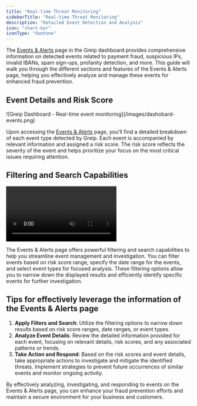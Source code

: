 ```yaml
---
title: "Real-time Threat Monitoring"
sidebarTitle: "Real-time Threat Monitoring"
description: "Detailed Event Detection and Analysis"
icon: "chart-bar"
iconType: "duotone"
---
```


The [Events & Alerts](https://dashboard.greip.io/events) page in the Greip dashboard provides comprehensive information on detected events related to payment fraud, suspicious IPs, invalid IBANs, spam sign-ups, profanity detection, and more. This guide will walk you through the different sections and features of the Events & Alerts page, helping you effectively analyze and manage these events for enhanced fraud prevention.

## Event Details and Risk Score

<Frame caption="Greip Dashboard - Real-time events & alerts monitoring">
  ![Greip Dashboard - Real-time event monitoring](/images/dashobard-events.png)
</Frame>

Upon accessing the [Events & Alerts](https://dashboard.greip.io/events) page, you'll find a detailed breakdown of each event type detected by Greip. Each event is accompanied by relevant information and assigned a risk score. The risk score reflects the severity of the event and helps prioritize your focus on the most critical issues requiring attention.

## Filtering and Search Capabilities

<Frame caption="Greip Dashboard – Filtering Events and Alerts">
  <video
    autoPlay
    muted
    loop
    playsInline
    className="w-full rounded-xl"
    src="https://vz-0866dab1-a77.b-cdn.net/f3fecdcf-76a5-4699-ae9b-1cc5bf2244a6/playlist.m3u8"
  ></video>
</Frame>

The Events & Alerts page offers powerful filtering and search capabilities to help you streamline event management and investigation. You can filter events based on risk score range, specify the date range for the events, and select event types for focused analysis. These filtering options allow you to narrow down the displayed results and efficiently identify specific events for further investigation.

## Tips for effectively leverage the information of the Events & Alerts page

1. **Apply Filters and Search**: Utilize the filtering options to narrow down results based on risk score ranges, date ranges, or event types.
2. **Analyze Event Details**: Review the detailed information provided for each event, focusing on relevant details, risk scores, and any associated patterns or trends.
3. **Take Action and Respond**: Based on the risk scores and event details, take appropriate actions to investigate and mitigate the identified threats. Implement strategies to prevent future occurrences of similar events and monitor ongoing activity.

By effectively analyzing, investigating, and responding to events on the Events & Alerts page, you can enhance your fraud prevention efforts and maintain a secure environment for your business and customers.
